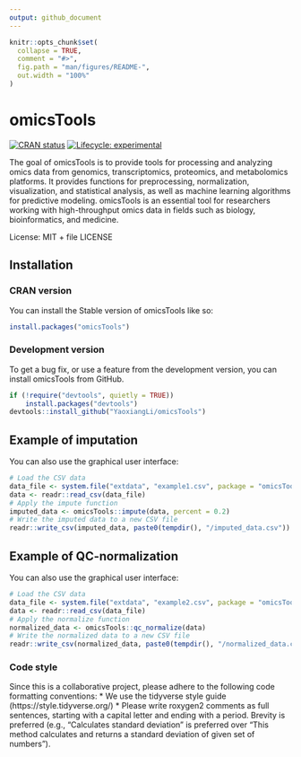 ```yaml
---
output: github_document
---
```


<!-- README.md is generated from README.Rmd. Please edit that file -->

```r
knitr::opts_chunk$set(
  collapse = TRUE,
  comment = "#>",
  fig.path = "man/figures/README-",
  out.width = "100%"
)
```

# omicsTools

<!-- badges: start -->
[![CRAN status](https://www.r-pkg.org/badges/version/omicsTools)](https://cran.r-project.org/package=omicsTools)
[![Lifecycle: experimental](https://img.shields.io/badge/lifecycle-experimental-orange.svg)](https://lifecycle.r-lib.org/articles/stages.html#experimental)

<!-- badges: end -->

The goal of omicsTools is to provide tools for processing and analyzing omics data from genomics, transcriptomics, proteomics, and metabolomics platforms. It provides functions for preprocessing, normalization, visualization, and statistical analysis, as well as machine learning algorithms for predictive modeling. omicsTools is an essential tool for researchers working with high-throughput omics data in fields such as biology, bioinformatics, and medicine.

License: MIT + file LICENSE

## Installation

### CRAN version

You can install the Stable version of omicsTools like so:

```r
install.packages("omicsTools")
```

### Development version

To get a bug fix, or use a feature from the development version, you can install omicsTools from GitHub.
```r
if (!require("devtools", quietly = TRUE))
    install.packages("devtools")
devtools::install_github("YaoxiangLi/omicsTools")
```



## Example of imputation

You can also use the graphical user interface:
```r
# Load the CSV data
data_file <- system.file("extdata", "example1.csv", package = "omicsTools")
data <- readr::read_csv(data_file)
# Apply the impute function
imputed_data <- omicsTools::impute(data, percent = 0.2)
# Write the imputed data to a new CSV file
readr::write_csv(imputed_data, paste0(tempdir(), "/imputed_data.csv"))
```

## Example of QC-normalization

You can also use the graphical user interface:

```r
# Load the CSV data
data_file <- system.file("extdata", "example2.csv", package = "omicsTools")
data <- readr::read_csv(data_file)
# Apply the normalize function
normalized_data <- omicsTools::qc_normalize(data)
# Write the normalized data to a new CSV file
readr::write_csv(normalized_data, paste0(tempdir(), "/normalized_data.csv"))
```


### Code style

Since this is a collaborative project, please adhere to the following code formatting conventions:
* We use the tidyverse style guide (https://style.tidyverse.org/)
* Please write roxygen2 comments as full sentences, starting with a capital letter and ending with a period. Brevity is preferred (e.g., "Calculates standard deviation" is preferred over "This method calculates and returns a standard deviation of given set of numbers").
